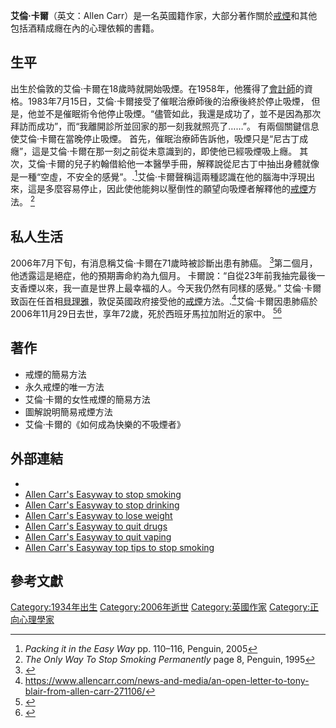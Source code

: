 {{Infobox writer
| name = 艾倫·卡爾
| image = Allen Carr.jpeg 
| imagesize = 
| caption = Allen Carr
| pseudonym = 
| birth_name = Allen Carr
| birth_date = {{birth date|1934|9|2|df=y}}
| birth_place = [[英國|英國]][[倫敦|倫敦]]
| death_date = {{death date and age|2006|11|29|1934|9|2|df=y}}
| death_place = [[西班牙|西班牙]][[貝納爾馬德納|貝納爾馬德納]]<ref name="bbcdeath"/>
| occupation = 作家, 會計師
| nationality = 英國
| period = 
| genre = [[自助|自助]]
| subject = 
| movement = 
| notableworks = ''[[戒煙的方法|戒煙的方法]]'' (1985)
| spouse = 
| partner = [[喬伊斯·卡爾|喬伊斯·卡爾]] 
| children = [[理查德·卡爾|理查德·卡爾]]、[[約翰·卡爾|約翰·卡爾]]
| relatives = 
| influences = 
| influenced = 
| awards = 
| signature = 
| website = {{URL|www.allencarr.com}}
| portaldisp = 
}}
'''艾倫·卡爾'''（英文：Allen Carr）是一名英國籍作家，大部分著作關於[[戒煙|戒煙]]和其他包括酒精成癮在內的心理依賴的書籍。

==生平==
出生於倫敦的艾倫·卡爾在18歲時就開始吸煙。在1958年，他獲得了[[會計師|會計師]]的資格。1983年7月15日，艾倫·卡爾接受了催眠治療師後的治療後終於停止吸煙， 但是，他並不是催眠術令他停止吸煙。“儘管如此，我還是成功了，並不是因為那次拜訪而成功”，而“我離開診所並回家的那一刻我就照亮了……”。 有兩個關鍵信息使艾倫·卡爾在當晚停止吸煙。 首先，催眠治療師告訴他，吸煙只是“尼古丁成癮”，這是艾倫·卡爾在那一刻之前從未意識到的，即使他已經吸煙吸上癮。 其次，艾倫·卡爾的兒子約翰借給他一本醫學手冊，解釋說從尼古丁中抽出身體就像是一種“空虛，不安全的感覺”。.<ref>''Packing it in the Easy Way'' pp. 110–116, Penguin, 2005</ref>艾倫·卡爾聲稱這兩種認識在他的腦海中浮現出來，這是多麼容易停止，因此使他能夠以壓倒性的願望向吸煙者解釋他的[[戒煙|戒煙]]方法。 <ref>''The Only Way To Stop Smoking Permanently'' page 8, Penguin, 1995</ref>

==私人生活==
2006年7月下旬，有消息稱艾倫·卡爾在71歲時被診斷出患有肺癌。 <ref name="BBC">{{cite news |url = http://news.bbc.co.uk/1/hi/health/5229048.stm |title = Allen Carr fighting lung cancer |publisher = BBC |date = 30 July 2006 |access-date = 2006-07-30 |archive-date = 2008-12-08 |archive-url = https://web.archive.org/web/20081208191624/http://news.bbc.co.uk/1/hi/health/5229048.stm |dead-url = no }}</ref>第二個月，他透露這是絕症，他的預期壽命約為九個月。 卡爾說：“自從23年前我抽完最後一支香煙以來，我一直是世界上最幸福的人。今天我仍然有同樣的感覺。” 艾倫·卡爾致函在任首相[[貝理雅|貝理雅]]，敦促英國政府接受他的[[戒煙|戒煙]]方法。.<ref>https://www.allencarr.com/news-and-media/an-open-letter-to-tony-blair-from-allen-carr-271106/</ref>艾倫·卡爾因患肺癌於2006年11月29日去世，享年72歲，死於西班牙馬拉加附近的家中。 <ref name="bbcdeath">{{cite news |url = http://news.bbc.co.uk/1/hi/health/6194670.stm |title = Allen Carr dies from lung cancer |publisher = BBC |date = 29 November 2006 |access-date = 2006-11-29 |archive-date = 2017-08-26 |archive-url = https://web.archive.org/web/20170826053057/http://news.bbc.co.uk/1/hi/health/6194670.stm |dead-url = no }}</ref><ref>{{Cite web |url=https://www.independent.co.uk/life-style/health-and-families/health-news/anti-smoking-guru-allen-carr-dies-from-lung-cancer-aged-72-426370.html |title=存档副本 |access-date=2021-03-04 |archive-date=2017-07-28 |archive-url=https://web.archive.org/web/20170728122240/http://www.independent.co.uk/life-style/health-and-families/health-news/anti-smoking-guru-allen-carr-dies-from-lung-cancer-aged-72-426370.html |dead-url=no }}</ref>

==著作==
* 戒煙的簡易方法
* 永久戒煙的唯一方法
* 艾倫·卡爾的女性戒煙的簡易方法
* 圖解說明簡易戒煙方法
* 艾倫·卡爾的《如何成為快樂的不吸煙者》 

==外部連結==
*{{官方網站|www.allencarr.com}}
*[https://www.allencarr.com/easyway-stop-smoking/ Allen Carr's Easyway to stop smoking] {{Wayback|url=https://www.allencarr.com/easyway-stop-smoking/ |date=20210506200749 }}
*[https://www.allencarr.com/easyway-stop-drinking/ Allen Carr's Easyway to stop drinking] {{Wayback|url=https://www.allencarr.com/easyway-stop-drinking/ |date=20210124221628 }}
*[https://www.allencarr.com/easyway-lose-weight/ Allen Carr's Easyway to lose weight]{{Dead link}}
*[https://www.allencarr.com/drug-addiction-help/ Allen Carr's Easyway to quit drugs] {{Wayback|url=https://www.allencarr.com/drug-addiction-help/ |date=20210226220609 }}
*[https://www.allencarr.com/easyway-stop-vaping/ Allen Carr's Easyway to quit vaping] {{Wayback|url=https://www.allencarr.com/easyway-stop-vaping/ |date=20210226212133 }}
*[https://www.allencarr.com/easyway-stop-smoking/how-to-quit/ Allen Carr's Easyway top tips to stop smoking] {{Wayback|url=https://www.allencarr.com/easyway-stop-smoking/how-to-quit/ |date=20210226212516 }}

==參考文獻==

[[Category:1934年出生|Category:1934年出生]]
[[Category:2006年逝世|Category:2006年逝世]]
[[Category:英國作家|Category:英國作家]]
[[Category:正向心理學家|Category:正向心理學家]]